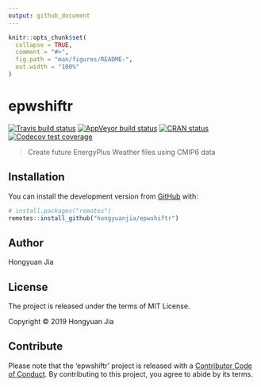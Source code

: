 ```yaml
---
output: github_document
---
```


<!-- README.md is generated from README.Rmd. Please edit that file -->

```r
knitr::opts_chunk$set(
  collapse = TRUE,
  comment = "#>",
  fig.path = "man/figures/README-",
  out.width = "100%"
)
```

# epwshiftr

<!-- badges: start -->
[![Travis build status](https://travis-ci.org/hongyuanjia/epwshiftr.svg?branch=master)](https://travis-ci.org/hongyuanjia/epwshiftr)
[![AppVeyor build status](https://ci.appveyor.com/api/projects/status/github/hongyuanjia/epwshiftr?branch=master&svg=true)](https://ci.appveyor.com/project/hongyuanjia/epwshiftr)
[![CRAN status](https://www.r-pkg.org/badges/version/epwshiftr)](https://CRAN.R-project.org/package=epwshiftr)
[![Codecov test coverage](https://codecov.io/gh/hongyuanjia/epwshiftr/branch/master/graph/badge.svg)](https://codecov.io/gh/hongyuanjia/epwshiftr?branch=master)
<!-- badges: end -->

> Create future EnergyPlus Weather files using CMIP6 data

## Installation

<!-- You can install the released version of epwshiftr from [CRAN](https://CRAN.R-project.org) with: -->

<!-- ``` r -->
<!-- install.packages("epwshiftr") -->
<!-- ``` -->

You can install the development version from [GitHub](https://github.com/) with:

``` r
# install.packages("remotes")
remotes::install_github("hongyuanjia/epwshiftr")
```

## Author

Hongyuan Jia

## License

The project is released under the terms of MIT License.

Copyright © 2019 Hongyuan Jia

## Contribute

Please note that the 'epwshiftr' project is released with a
[Contributor Code of Conduct](.github/CODE_OF_CONDUCT.md).
By contributing to this project, you agree to abide by its terms.
